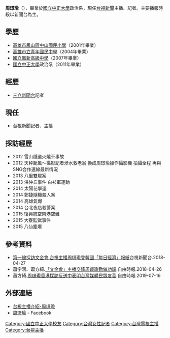 {{blpunsourced|time=2018-09-16T02:29:31+00:00}}
{{主播資訊
| 主播頭銜     = 台視新聞主播
| 主播姓名     = 周璟瑜
| 主播英文名字 = Amber
| 主播出生年分 = 
| 主播出生日期 = {{birth_date_and_age|1988|11|1}}
| 星座         = 天蠍座
| 主播逝世年分 = 
| 主播逝世日期 = 
| 主播照片檔案 =
| 國籍         = {{ROC}}
| 民族         = [[漢族|漢族]]
| 籍貫         = 
| 出生地       = {{ROC}}[[高雄市|高雄市]]
| 逝世地       = 
| 最高學歷     = [[國立中正大學|國立中正大學]]政治系
| 暱稱         = 
| 綽號         = 
| 血型         = 
| 身高         = 
| 體重         = 
| 婚姻狀況     = 
| 配偶         = 未婚 
| 信仰宗教     = 
| 官方網站     =  
| 備註         =
|}}

'''周璟瑜'''（{{bd|1988年|11月1日}}），畢業於[[國立中正大學|國立中正大學]]政治系，現任[[台視新聞|台視新聞]]主播、記者。主要播報時段以新聞台為主。

==學歷==
*[[高雄市鳳山區中山國民小學|高雄市鳳山區中山國民小學]]（2001年畢業）
*[[高雄市立青年國民中學|高雄市立青年國民中學]]（2004年畢業）
*[[國立鳳新高級中學|國立鳳新高級中學]]（2007年畢業）
*[[國立中正大學|國立中正大學]]政治系（2011年畢業）

==經歷==
*[[三立新聞台|三立新聞台]]記者

==現任==
*台視新聞記者、主播

== 採訪經歷 ==
*2012 雪山隧道火燒車事故
*2012 天秤颱風～攝影記者涉水救老翁 換成周璟瑜操作攝影機 拍攝全程 再與SNG合作連線最新情況
*2013 八里雙屍案
*2013 洪仲丘事件 白衫軍運動
*2014 太陽花學運
*2014 鄭捷隨機殺人案
*2014 高雄氣爆
*2014 台北夜店殺警案
*2015 復興航空南港空難
*2015 大寮監獄事件
*2015 八仙塵爆

==參考資料==
{{reflist}}
*[https://www.facebook.com/ttvnews/posts/1965377013536309?comment_tracking=%7B%22tn%22%3A%22O%22%7D 第一線採訪文金會 台視主播周璟瑜登韓國「每日經濟」報紙]台視新聞台.2018-04-27
*蕭宇涵、蕭方綺.[https://ent.ltn.com.tw/news/paper/1195416 「文金會」主播交鋒周璟瑜勤做功課]{{Wayback|url=https://ent.ltn.com.tw/news/paper/1195416 |date=20200302050127 }}.自由時報.2018-04-26 
*蕭方綺.[https://ent.ltn.com.tw/news/paper/1303400 周璟瑜香港採訪反送中表明台灣媒體民眾友善]{{Wayback|url=https://ent.ltn.com.tw/news/paper/1303400 |date=20200302050126 }}.自由時報.2019-07-16

==外部連結==
* [http://www.ttv.com.tw/news/anchor/default.asp?PID=18 台視主播介紹-周璟瑜]{{Wayback|url=http://www.ttv.com.tw/news/anchor/default.asp?PID=18 |date=20200729074626 }} 
* [https://www.facebook.com/%E5%91%A8%E7%92%9F%E7%91%9C-2011199468949912/ 周璟瑜] - Facebook



{{DEFAULTSORT:Chou周璟瑜}}
[[Category:國立中正大學校友|Category:國立中正大學校友]]
[[Category:台灣女性記者|Category:台灣女性記者]]
[[Category:台灣電視主播|Category:台灣電視主播]]
[[Category:台視主播|Category:台視主播]]